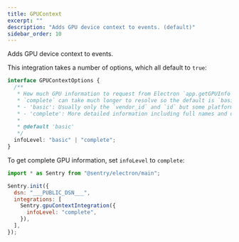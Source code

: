 ```yaml
---
title: GPUContext
excerpt: ""
description: "Adds GPU device context to events. (default)"
sidebar_order: 10
---
```


Adds GPU device context to events.

This integration takes a number of options, which all default to `true`:

```typescript
interface GPUContextOptions {
  /**
   * How much GPU information to request from Electron `app.getGPUInfo` API.
   * `complete` can take much longer to resolve so the default is `basic`.
   * - 'basic': Usually only the `vendor_id` and `id` but some platforms supply more.
   * - 'complete': More detailed information including full names and driver_version.
   *
   * @default 'basic'
   */
  infoLevel: "basic" | "complete";
}
```

To get complete GPU information, set `infoLevel` to `complete`:

```javascript
import * as Sentry from "@sentry/electron/main";

Sentry.init({
  dsn: "___PUBLIC_DSN___",
  integrations: [
    Sentry.gpuContextIntegration({
      infoLevel: "complete",
    }),
  ],
});
```
